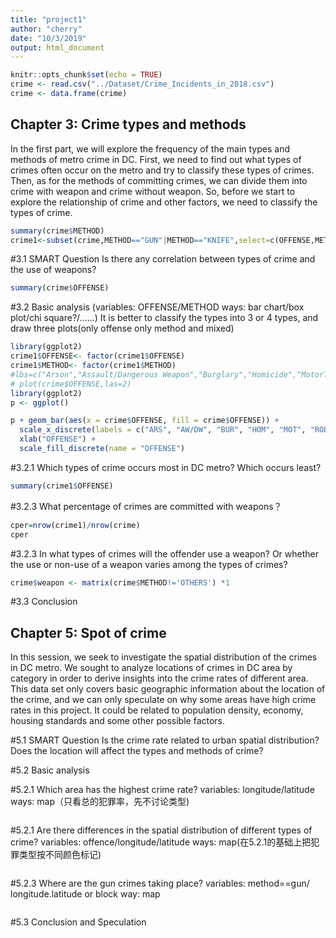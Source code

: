 ```yaml
---
title: "project1"
author: "cherry"
date: "10/3/2019"
output: html_document
---
```


```r
knitr::opts_chunk$set(echo = TRUE)
crime <- read.csv("../Dataset/Crime_Incidents_in_2018.csv")
crime <- data.frame(crime)
```




## Chapter 3: Crime types and methods
In the first part, we will explore the frequency of the main types and methods of metro crime in DC. First, we need to find out what types of crimes often occur on the metro and try to classify these types of crimes. Then, as for the methods of committing crimes, we can divide them into crime with weapon and crime without weapon. So, before we start to explore the relationship of crime and other factors, we need to classify the types of crime. 

```r
summary(crime$METHOD)
crime1<-subset(crime,METHOD=="GUN"|METHOD=="KNIFE",select=c(OFFENSE,METHOD))

```


#3.1 SMART Question
Is there any correlation between types of crime and the use of weapons?
```r
summary(crime$OFFENSE)
```

#3.2 Basic analysis
 (variables: OFFENSE/METHOD
ways: bar chart/box plot/chi square?/……)
It is better to classify the types into 3 or 4 types, and draw three plots(only offense\ only method\ and mixed)
```r
library(ggplot2)
crime1$OFFENSE<- factor(crime1$OFFENSE)
crime1$METHOD<- factor(crime1$METHOD)
#lbs=c("Arson","Assault/Dangerous Weapon","Burglary","Homicide","MotorTheft","Robbery","Sexabuse","Theft/auto","Theft/other")
# plot(crime$OFFENSE,las=2)
library(ggplot2)
p <- ggplot()

p + geom_bar(aes(x = crime$OFFENSE, fill = crime$OFFENSE)) + 
  scale_x_discrete(labels = c("ARS", "AW/DW", "BUR", "HOM", "MOT", "ROB", "SA", "TF/A", "T/O")) +
  xlab("OFFENSE") +
  scale_fill_discrete(name = "OFFENSE")


```


#3.2.1 Which types of crime occurs most in DC metro? Which occurs least?
```r
summary(crime1$OFFENSE)
```

#3.2.3 What percentage of crimes are committed with weapons？
```r
cper=nrow(crime1)/nrow(crime)
cper
```

#3.2.3 In what types of crimes will the offender use a weapon? Or whether the use or non-use of a weapon varies among the types of crimes?
```r
crime$weapon <- matrix(crime$METHOD!='OTHERS') *1
```

#3.3 Conclusion



## Chapter 5: Spot of crime
In this session, we seek to investigate the spatial distribution of the crimes in DC metro. We sought to analyze locations of crimes in DC area by category in order to derive insights into the crime rates of different area. This data set only covers basic geographic information about the location of the crime, and we can only speculate on why some areas have high crime rates in this project. It could be related to population density, economy, housing standards and some other possible factors.

#5.1 SMART Question
Is the crime rate related to urban spatial distribution? Does the location will affect the types and methods of crime?

#5.2 Basic analysis

#5.2.1 Which area has the highest crime rate?
variables: longitude/latitude
ways: map（只看总的犯罪率，先不讨论类型)
```r

```

#5.2.1 Are there differences in the spatial distribution of different types of crime?
variables: offence/longitude/latitude
ways: map(在5.2.1的基础上把犯罪类型按不同颜色标记)
```r

```

#5.2.3 Where are the gun crimes taking place?
variables: method==gun/ longitude.latitude or block
way: map
```r

```

#5.3 Conclusion and Speculation